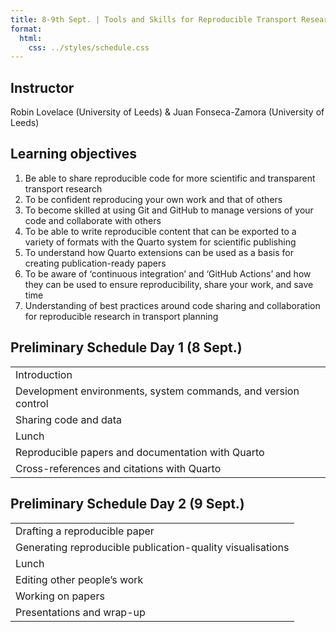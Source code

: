 ```yaml
---
title: 8-9th Sept. | Tools and Skills for Reproducible Transport Research
format:
  html:
    css: ../styles/schedule.css
---
```


## Instructor
Robin Lovelace (University of Leeds) & Juan Fonseca-Zamora (University of Leeds)

## Learning objectives
1. Be able to share reproducible code for more scientific and transparent transport research
2. To be confident reproducing your own work and that of others
3. To become skilled at using Git and GitHub to manage versions of your code and collaborate with others
4. To be able to write reproducible content that can be exported to a variety of formats with the Quarto system for scientific publishing
5. To understand how Quarto extensions can be used as a basis for creating publication-ready papers
6. To be aware of ‘continuous integration’ and ‘GitHub Actions’ and how they can be used to ensure reproducibility, share your work, and save time
7. Understanding of best practices around code sharing and collaboration for reproducible research in transport planning


## Preliminary Schedule Day 1 (8 Sept.)
|  |
| ---- |
| <span class="event-outline-blue"></span> Introduction |
| <span class="event-filled-green"></span> Development environments, system commands, and version control |
| <span class="event-filled-green"></span> Sharing code and data |
| <span class="event-outline-blue"></span> Lunch |
| <span class="event-filled-green"></span> Reproducible papers and documentation with Quarto |
| <span class="event-filled-green"></span> Cross-references and citations with Quarto |


## Preliminary Schedule Day 2 (9 Sept.)
|  |
| ---- |
| <span class="event-filled-green"></span> Drafting a reproducible paper |
| <span class="event-filled-green"></span> Generating reproducible publication-quality visualisations |
| <span class="event-outline-blue"></span> Lunch |
| <span class="event-filled-green"></span> Editing other people’s work |
| <span class="event-filled-green"></span> Working on papers |
| <span class="event-filled-green"></span> Presentations and wrap-up |